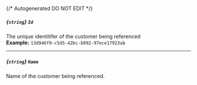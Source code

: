 {/* Autogenerated DO NOT EDIT  */}
##### *{`string`}* `Id`
The unique identitifer of the customer being referenced
<br/>
**Example:** `13d946f0-c5d5-42bc-b092-97ece17923ab`

---
##### *{`string`}* `Name`
Name of the customer being referenced.

